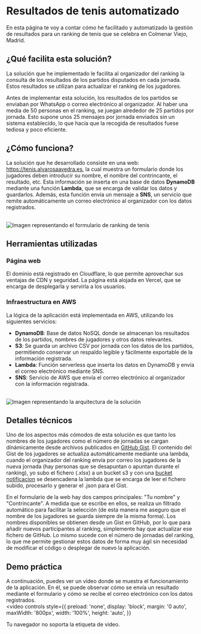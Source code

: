 # Resultados de tenis automatizado

En esta página te voy a contar cómo he facilitado y automatizado la gestión de resultados para un ranking de tenis que se celebra en Colmenar Viejo, Madrid.

## ¿Qué facilita esta solución?

La solución que he implementado le facilita al organizador del ranking la consulta de los resultados de los partidos disputados en cada jornada. Estos resultados se utilizan para actualizar el ranking de los jugadores.

Antes de implementar esta solución, los resultados de los partidos se enviaban por WhatsApp o correo electrónico al organizador. Al haber una media de 50 personas en el ranking, se juegan alrededor de 25 partidos por jornada. Esto supone unos 25 mensajes por jornada enviados sin un sistema establecido, lo que hacía que la recogida de resultados fuese tediosa y poco eficiente.

## ¿Cómo funciona?

La solución que he desarrollado consiste en una web: https://tenis.alvarosaavedra.es, la cual muestra un formulario donde los jugadores deben introducir su nombre, el nombre del contrincante, el resultado, etc.
Esta información se inserta en una base de datos **DynamoDB** mediante una función **Lambda**, que se encarga de validar los datos y guardarlos. Además, esta función envía un mensaje a **SNS**, un servicio que remite automáticamente un correo electrónico al organizador con los datos registrados.

<br/>
<img
  src="https://cdn.alvarosaavedra.es/FormularioRankingTenis.webp"
  alt="Imagen representando el formulario de ranking de tenis"
  style={{
    display: 'block',
    margin: '0 auto',
    maxWidth: '400px',
    width: '100%',
    height: 'auto',
  }}
/>

## Herramientas utilizadas

### Página web

El dominio está registrado en Cloudflare, lo que permite aprovechar sus ventajas de CDN y seguridad. La página está alojada en Vercel, que se encarga de desplegarla y servirla a los usuarios.

### Infraestructura en AWS

La lógica de la aplicación está implementada en AWS, utilizando los siguientes servicios:

- **DynamoDB**: Base de datos NoSQL donde se almacenan los resultados de los partidos, nombres de jugadores y otros datos relevantes.
- **S3**: Se guarda un archivo CSV por jornada con los datos de los partidos, permitiendo conservar un respaldo legible y fácilmente exportable de la información registrada.
- **Lambda**: Función serverless que inserta los datos en DynamoDB y envía el correo electrónico mediante SNS.
- **SNS**: Servicio de AWS que envía el correo electrónico al organizador con la información registrada.

<br/>
<img src="https://cdn.alvarosaavedra.es/ArquitecturaRankingTenis.webp" alt="Imagen representando la arquitectura de la solución" />

## Detalles técnicos

Uno de los aspectos más cómodos de esta solución es que tanto los nombres de los jugadores como el número de jornadas se cargan dinámicamente desde archivos publicados en [GitHub Gist](https://docs.github.com/es/get-started/writing-on-github/editing-and-sharing-content-with-gists/creating-gists). El contenido del Gist de los jugadores se actualiza automáticamente mediante una lambda, cuando el organizador del ranking envía por correo los jugadores de  la nueva jornada (hay personas que se desapuntan o apuntan durante el ranking), yo subo el fichero (.xlsx) a un bucket s3 y con una [bucket notificacion](https://docs.aws.amazon.com/AmazonS3/latest/userguide/EventNotifications.html) se desencadena la lambda que se encarga de leer el fichero subido, procesarlo y generar el .json para el Gist.

En el formulario de la web hay dos campos principales: "Tu nombre" y "Contrincante". A medida que se escribe en ellos, se realiza un filtrado automático para facilitar la selección (de esta manera me aseguro que el nombre de los jugadores se guarda siempre de la misma forma). Los nombres disponibles se obtienen desde un Gist en GitHub, por lo que para añadir nuevos participantes al ranking, simplemente hay que actualizar ese fichero de GitHub. Lo mismo sucede con el número de jornadas del ranking, lo que me permite gestionar estos datos de forma muy ágil sin necesidad de modificar el código o desplegar de nuevo la aplicación.

## Demo práctica

A continuación, puedes ver un vídeo donde se muestra el funcionamiento de la aplicación. En él, se puede observar cómo se envía un resultado mediante el formulario y cómo se recibe el correo electrónico con los datos registrados.
<br/>
<video
  controls
  style={{
    preload: 'none',
    display: 'block',
    margin: '0 auto',
    maxWidth: '800px',
    width: '100%',
    height: 'auto',
  }}
>
  <source src="https://cdn.alvarosaavedra.es/DemoRankingTenis.mp4" type="video/mp4" />
  Tu navegador no soporta la etiqueta de video.
</video>
